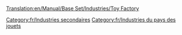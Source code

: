 [[Translation:en/Manual/Base Set/Industries/Toy Factory]]

{{fr/Industries|image=en/ToyFactory.png
|nom=Fabrique de jouets
|climats=[[fr/Manual/Climat#pays-des-jouets|Pays des jouets]]
|accepte=[[fr/Manual/Base Set/Cargos/Plastique|Plastique]], [[fr/Manual/Base Set/Cargos/Batterie|Batterie]]
|produit=[[fr/Manual/Base Set/Cargos/Jouet|Jouet]]
|notes=Absent des autres [[fr/Manual/Climat|climats]].
}}
{{fr/Amorce}}

[[Category:fr/Industries secondaires]]
[[Category:fr/Industries du pays des jouets]]